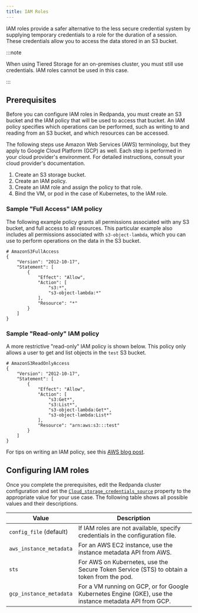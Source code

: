 ```yaml
---
title: IAM Roles
---
```


IAM roles provide a safer alternative to the less secure credential system by supplying temporary credentials to a role for the duration of a session. These credentials allow you to access the data stored in an S3 bucket.

:::note

When using Tiered Storage for an on-premises cluster, you must still use credentials. IAM roles cannot be used in this case.

:::

## Prerequisites

Before you can configure IAM roles in Redpanda, you must create an S3 bucket and the IAM policy that will be used to access that bucket. An IAM policy specifies which operations can be performed, such as writing to and reading from an S3 bucket, and which resources can be accessed. 

The following steps use Amazon Web Services (AWS) terminology, but they apply to Google Cloud Platform (GCP) as well. Each step is performed in your cloud provider's environment. For detailed instructions, consult your cloud provider's documentation.

1. Create an S3 storage bucket.
2. Create an IAM policy.
3. Create an IAM role and assign the policy to that role.
4. Bind the VM, or pod in the case of Kubernetes, to the IAM role.

### Sample "Full Access" IAM policy

The following example policy grants all permissions associated with any S3 bucket, and full access to all resources. This particular example also includes all permissions associated with `s3-object-lambda`, which you can use to perform operations on the data in the S3 bucket.

```
# AmazonS3FullAccess
{
    "Version": "2012-10-17",
    "Statement": [
        {
            "Effect": "Allow",
            "Action": [
                "s3:*",
                "s3-object-lambda:*"
            ],
            "Resource": "*"
        }
    ]
}
```

### Sample "Read-only" IAM policy

A more restrictive "read-only" IAM policy is shown below. This policy only allows a user to get and list objects in the `test` S3 bucket.

```
# AmazonS3ReadOnlyAccess
{
    "Version": "2012-10-17",
    "Statement": [
        {
            "Effect": "Allow",
            "Action": [
                "s3:Get*",
                "s3:List*",
                "s3-object-lambda:Get*",
                "s3-object-lambda:List*"
            ],
            "Resource": "arn:aws:s3:::test"
        }
    ]
}
```

For tips on writing an IAM policy, see this [AWS blog post](https://aws.amazon.com/blogs/security/writing-iam-policies-how-to-grant-access-to-an-amazon-s3-bucket/).

## Configuring IAM roles

Once you complete the prerequisites, edit the Redpanda cluster configuration and set the [`Cloud_storage_credentials_source`](https://docs.redpanda.com/docs/reference/cluster-properties/#cloud-storage) property to the appropriate value for your use case. The following table shows all possible values and their descriptions.

| Value       | Description |
| ----------- | ----------- |
| `config_file` (default) | If IAM roles are not available, specify credentials in the configuration file.|
| `aws_instance_metadata` | For an AWS EC2 instance, use the instance metadata API from AWS.|
| `sts` |For AWS on Kubernetes, use the Secure Token Service (STS) to obtain a token from the pod.|
| `gcp_instance_metadata` |For a VM running on GCP, or for Google Kubernetes Engine (GKE), use the instance metadata API from GCP.|